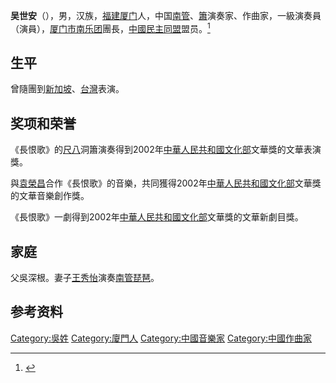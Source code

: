 {{Otheruses|other=名为吴世安的其他人物|吴世安}}

'''吴世安'''（{{bd|1949年|7月|||W吳}}），男，汉族，[[福建|福建]][[厦门|厦门]]人，中国[[南管|南管]]、[[簫|簫]]演奏家、作曲家，一級演奏員（演員），[[厦门市南乐团|厦门市南乐团]]團長，[[中國民主同盟|中國民主同盟]]盟员。<ref>{{Cite web|title=吴世安|url=http://www.ihchina.cn/ccr_detail/942/|access-date=2022-01-11|work=中国非物质文化遗产网|archive-date=2022-01-13|archive-url=https://web.archive.org/web/20220113093640/http://www.ihchina.cn/ccr_detail/942/|dead-url=no}}</ref>

== 生平 ==
曾隨團到[[新加坡|新加坡]]、[[台灣|台灣]]表演。

== 奖项和荣誉 ==
《長恨歌》的[[尺八|尺八]]洞簫演奏得到2002年[[中華人民共和國文化部|中華人民共和國文化部]]文華獎的文華表演獎。

與[[袁榮昌|袁榮昌]]合作《長恨歌》的音樂，共同獲得2002年[[中華人民共和國文化部|中華人民共和國文化部]]文華獎的文華音樂創作獎。

《長恨歌》一劇得到2002年[[中華人民共和國文化部|中華人民共和國文化部]]文華獎的文華新劇目獎。

== 家庭 ==
父吳深根。妻子[[王秀怡|王秀怡]]演奏[[南管|南管]][[琵琶|琵琶]]。

== 参考资料 ==
{{reflist}}

{{Authority control}}

{{DEFAULTSORT:}}
[[Category:吳姓|Category:吳姓]]
[[Category:廈門人|Category:廈門人]]
[[Category:中國音樂家|Category:中國音樂家]]
[[Category:中國作曲家|Category:中國作曲家]]